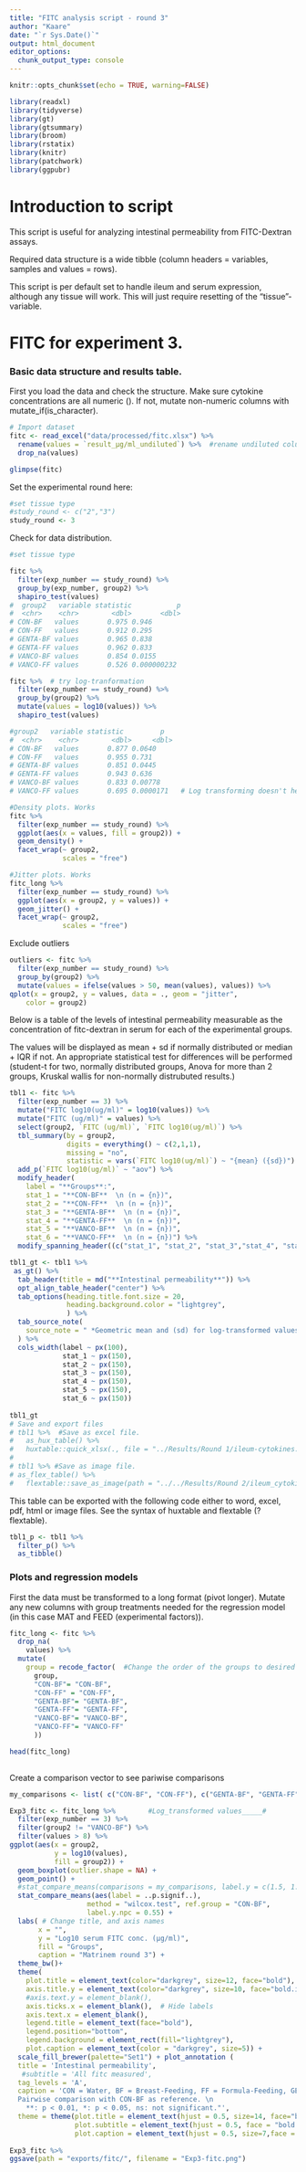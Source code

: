 ```yaml
---
title: "FITC analysis script - round 3"
author: "Kaare"
date: "`r Sys.Date()`"
output: html_document
editor_options: 
  chunk_output_type: console
---
```


```r
knitr::opts_chunk$set(echo = TRUE, warning=FALSE)
```

```r
library(readxl) 
library(tidyverse)
library(gt)
library(gtsummary)
library(broom)
library(rstatix)
library(knitr)
library(patchwork)
library(ggpubr)
```

# Introduction to script

This script is useful for analyzing intestinal permeability from FITC-Dextran assays.

Required data structure is a wide tibble (column headers = variables, samples and values = rows).

This script is per default set to handle ileum and serum expression, although any tissue will work. This will just require resetting of the "tissue"-variable.

# FITC for experiment 3.

### Basic data structure and results table.

First you load the data and check the structure. Make sure cytokine concentrations are all numeric (<dbl>). If not, mutate non-numeric columns with mutate_if(is_character).

```r
# Import dataset
fitc <- read_excel("data/processed/fitc.xlsx") %>% 
  rename(values = `result_µg/ml_undiluted`) %>%  #rename undiluted column.
  drop_na(values)

glimpse(fitc)
```

Set the experimental round here: 

```r
#set tissue type
#study_round <- c("2","3")
study_round <- 3
```

Check for data distribution. 

```r
#set tissue type

fitc %>% 
  filter(exp_number == study_round) %>% 
  group_by(exp_number, group2) %>% 
  shapiro_test(values)
#  group2   variable statistic           p
#  <chr>    <chr>        <dbl>       <dbl>
# CON-BF   values       0.975 0.946      
# CON-FF   values       0.912 0.295      
# GENTA-BF values       0.965 0.838      
# GENTA-FF values       0.962 0.833      
# VANCO-BF values       0.854 0.0155     
# VANCO-FF values       0.526 0.000000232

fitc %>%  # try log-tranformation
  filter(exp_number == study_round) %>% 
  group_by(group2) %>% 
  mutate(values = log10(values)) %>% 
  shapiro_test(values)

#group2   variable statistic         p
#  <chr>    <chr>        <dbl>     <dbl>
# CON-BF   values       0.877 0.0640   
# CON-FF   values       0.955 0.731    
# GENTA-BF values       0.851 0.0445   
# GENTA-FF values       0.943 0.636    
# VANCO-BF values       0.833 0.00778  
# VANCO-FF values       0.695 0.0000171   # Log transforming doesn't help.

#Density plots. Works
fitc %>% 
  filter(exp_number == study_round) %>% 
  ggplot(aes(x = values, fill = group2)) + 
  geom_density() +
  facet_wrap(~ group2,
             scales = "free")

#Jitter plots. Works
fitc_long %>% 
  filter(exp_number == study_round) %>% 
  ggplot(aes(x = group2, y = values)) + 
  geom_jitter() +
  facet_wrap(~ group2,
             scales = "free") 


```

Exclude outliers
```r
outliers <- fitc %>% 
  filter(exp_number == study_round) %>% 
  group_by(group2) %>% 
  mutate(values = ifelse(values > 50, mean(values), values)) %>% 
qplot(x = group2, y = values, data = ., geom = "jitter",
    color = group2)

```


Below is a table of the levels of intestinal permeability measurable as the concentration of fitc-dextran in serum for each of the experimental groups.

The values will be displayed as mean + sd if normally distributed or median + IQR if not. An appropriate statistical test for differences will be performed (student-t for two, normally distributed groups, Anova for more than 2 groups, Kruskal wallis for non-normally distrubuted results.)

```r
tbl1 <- fitc %>% 
  filter(exp_number == 3) %>% 
  mutate("FITC log10(ug/ml)" = log10(values)) %>% 
  mutate("FITC (ug/ml)" = values) %>% 
  select(group2, `FITC (ug/ml)`, `FITC log10(ug/ml)`) %>% 
  tbl_summary(by = group2,
              digits = everything() ~ c(2,1,1),
              missing = "no",
              statistic = vars(`FITC log10(ug/ml)`) ~ "{mean} ({sd})") %>%
  add_p(`FITC log10(ug/ml)` ~ "aov") %>% 
  modify_header(
    label = "**Groups**:",
    stat_1 = "**CON-BF**  \n (n = {n})",
    stat_2 = "**CON-FF**  \n (n = {n})",
    stat_3 = "**GENTA-BF**  \n (n = {n})",
    stat_4 = "**GENTA-FF**  \n (n = {n})",
    stat_5 = "**VANCO-BF**  \n (n = {n})",
    stat_6 = "**VANCO-FF**  \n (n = {n})") %>% 
  modify_spanning_header((c("stat_1", "stat_2", "stat_3","stat_4", "stat_5", "stat_6") ~ "Matrinem round 3 (N total = {N})"))

tbl1_gt <- tbl1 %>% 
 as_gt() %>%
  tab_header(title = md("**Intestinal permeability**")) %>%
  opt_align_table_header("center") %>% 
  tab_options(heading.title.font.size = 20,
              heading.background.color = "lightgrey",
              ) %>% 
  tab_source_note(
    source_note = " *Geometric mean and (sd) for log-transformed values"
  ) %>%
  cols_width(label ~ px(100),
             stat_1 ~ px(150),
             stat_2 ~ px(150),
             stat_3 ~ px(150),
             stat_4 ~ px(150),
             stat_5 ~ px(150),
             stat_6 ~ px(150))
  
tbl1_gt
# Save and export files
# tbl1 %>%  #Save as excel file.
#   as_hux_table() %>%
#   huxtable::quick_xlsx(., file = "../Results/Round 1/ileum-cytokines.xlsx")
# 
# tbl1 %>% #Save as image file.
# as_flex_table() %>%
#   flextable::save_as_image(path = "../../Results/Round 2/ileum_cytokines_table.png",webshot = "webshot")
```

This table can be exported with the following code either to word, excel, pdf, html or image files. See the syntax of huxtable and flextable (?flextable).

```r
tbl1_p <- tbl1 %>%
  filter_p() %>% 
  as_tibble()
```

### Plots and regression models

First the data must be transformed to a long format (pivot longer). Mutate any new columns with group treatments needed for the regression model (in this case MAT and FEED (experimental factors)).

```r
fitc_long <- fitc %>% 
  drop_na(
    values) %>% 
  mutate(
    group = recode_factor(  #Change the order of the groups to desired plot order
      group,
      "CON-BF"= "CON-BF",
      "CON-FF" = "CON-FF",
      "GENTA-BF"= "GENTA-BF",
      "GENTA-FF"= "GENTA-FF",
      "VANCO-BF"= "VANCO-BF",
      "VANCO-FF"= "VANCO-FF"
      ))

head(fitc_long)
      
```

Create a comparison vector to see pariwise comparisons

```r
my_comparisons <- list( c("CON-BF", "CON-FF"), c("GENTA-BF", "GENTA-FF"), c("VANCO-FF", "GENTA-FF"), c("CON-FF", "VANCO-FF"))

Exp3_fitc <- fitc_long %>%        #Log_transformed values_____#
  filter(exp_number == 3) %>% 
  filter(group2 != "VANCO-BF") %>% 
  filter(values > 8) %>% 
ggplot(aes(x = group2, 
           y = log10(values), 
           fill = group2)) + 
  geom_boxplot(outlier.shape = NA) +
  geom_point() +
  #stat_compare_means(comparisons = my_comparisons, label.y = c(1.5, 1.5, 1.7, 1.8), method = "wilcox.test")+
  stat_compare_means(aes(label = ..p.signif..),
                   method = "wilcox.test", ref.group = "CON-BF",
                   label.y.npc = 0.55) +
  labs( # Change title, and axis names
       x = "",
       y = "Log10 serum FITC conc. (µg/ml)",
       fill = "Groups",
       caption = "Matrinem round 3") +
  theme_bw()+
  theme(                   
    plot.title = element_text(color="darkgrey", size=12, face="bold"),
    axis.title.y = element_text(color="darkgrey", size=10, face="bold.italic"),
    #axis.text.y = element_blank(),
    axis.ticks.x = element_blank(),  # Hide labels
    axis.text.x = element_blank(),
    legend.title = element_text(face="bold"),   
    legend.position="bottom",
    legend.background = element_rect(fill="lightgrey"),
    plot.caption = element_text(color = "darkgrey", size=5)) + 
  scale_fill_brewer(palette="Set1") + plot_annotation (
  title = 'Intestinal permeability',
   #subtitle = 'All fitc measured',
  tag_levels = 'A',
  caption = 'CON = Water, BF = Breast-Feeding, FF = Formula-Feeding, GENTA = Gentamicin,  VANCO = Vancomycin,  \n
  Pairwise comparison with CON-BF as reference. \n
    **: p < 0.01, *: p < 0.05, ns: not significant."',
  theme = theme(plot.title = element_text(hjust = 0.5, size=14, face="bold"),
                plot.subtitle = element_text(hjust = 0.5, face = "bold.italic"),
                plot.caption = element_text(hjust = 0.5, size=7,face = "bold")))
  
Exp3_fitc %>% 
ggsave(path = "exports/fitc/", filename = "Exp3-fitc.png")
```


